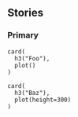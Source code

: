 
<Meta of={CardStories} />

## Stories

### Primary

```
card(
  h3("Foo"),
  plot()
)
```

<Story of={CardStories.primary} />

```
card(
  h3("Baz"),
  plot(height=300)
)
```

<Story of={CardStories.b} />
